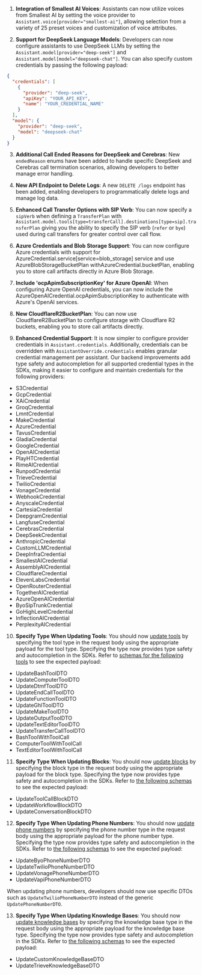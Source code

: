 
1. **Integration of Smallest AI Voices**: Assistants can now utilize voices from Smallest AI by setting the voice provider to `Assistant.voice[provider="smallest-ai"]`, allowing selection from a variety of 25 preset voices and customization of voice attributes.

2. **Support for DeepSeek Language Models**: Developers can now configure assistants to use DeepSeek LLMs by setting the `Assistant.model[provider="deep-seek"]` and `Assistant.model[model="deepseek-chat"]`. You can also specify custom credentials by passing the following payload:

```json
{
  "credentials": [
    {
      "provider": "deep-seek",
      "apiKey": "YOUR_API_KEY",
      "name": "YOUR_CREDENTIAL_NAME"
    }
  ],
  "model": {
    "provider": "deep-seek",
    "model": "deepseek-chat"
  }
}
```

3. **Additional Call Ended Reasons for DeepSeek and Cerebras**: New `endedReason` enums have been added to handle specific DeepSeek and Cerebras call termination scenarios, allowing developers to better manage error handling.

4. **New API Endpoint to Delete Logs**: A new `DELETE /logs` endpoint has been added, enabling developers to programmatically delete logs and manage log data.

5. **Enhanced Call Transfer Options with SIP Verb**: You can now specify a `sipVerb` when defining a `TransferPlan` with `Assistant.model.tools[type=transferCall].destinations[type=sip].transferPlan` giving you the ability to specify the SIP verb (`refer` or `bye`) used during call transfers for greater control over call flow.

6. **Azure Credentials and Blob Storage Support**: You can now configure Azure credentials with support for AzureCredential.service[service=blob_storage] service and use AzureBlobStorageBucketPlan withAzureCredential.bucketPlan, enabling you to store call artifacts directly in Azure Blob Storage.

7. **Include 'ocpApimSubscriptionKey' for Azure OpenAI**: When configuring Azure OpenAI credentials, you can now include the AzureOpenAICredential.ocpApimSubscriptionKey to authenticate with Azure's OpenAI services.

8. **New CloudflareR2BucketPlan**: You can now use CloudflareR2BucketPlan to configure storage with Cloudflare R2 buckets, enabling you to store call artifacts directly.

9. **Enhanced Credential Support**: It is now simpler to configure provider credentials in `Assistant.credentials`. Additionally, credentials can be overridden with `AssistantOverride.credentials` enables granular credential management per assistant. Our backend improvements add type safety and autocompletion for all supported credential types in the SDKs, making it easier to configure and maintain credentials for the following providers:

- S3Credential
- GcpCredential
- XAiCredential
- GroqCredential
- LmntCredential
- MakeCredential
- AzureCredential
- TavusCredential
- GladiaCredential
- GoogleCredential
- OpenAICredential
- PlayHTCredential
- RimeAICredential
- RunpodCredential
- TrieveCredential
- TwilioCredential
- VonageCredential
- WebhookCredential
- AnyscaleCredential
- CartesiaCredential
- DeepgramCredential
- LangfuseCredential
- CerebrasCredential
- DeepSeekCredential
- AnthropicCredential
- CustomLLMCredential
- DeepInfraCredential
- SmallestAICredential
- AssemblyAICredential
- CloudflareCredential
- ElevenLabsCredential
- OpenRouterCredential
- TogetherAICredential
- AzureOpenAICredential
- ByoSipTrunkCredential
- GoHighLevelCredential
- InflectionAICredential
- PerplexityAICredential

10. **Specify Type When Updating Tools**: You should now [update tools](https://api.vapi.ai/api#/Tools/ToolController_update) by specifying the tool type in the request body using the appropriate payload for the tool type. Specifying the type now provides type safety and autocompletion in the SDKs. Refer to [schemas for the following tools](https://api.vapi.ai/api) to see the expected payload:

- UpdateBashToolDTO
- UpdateComputerToolDTO
- UpdateDtmfToolDTO
- UpdateEndCallToolDTO
- UpdateFunctionToolDTO
- UpdateGhlToolDTO
- UpdateMakeToolDTO
- UpdateOutputToolDTO
- UpdateTextEditorToolDTO
- UpdateTransferCallToolDTO
- BashToolWithToolCall
- ComputerToolWithToolCall
- TextEditorToolWithToolCall

11. **Specify Type When Updating Blocks**: You should now [update blocks](https://api.vapi.ai/api#/Blocks/BlockController_update) by specifying the block type in the request body using the appropriate payload for the block type. Specifying the type now provides type safety and autocompletion in the SDKs. Refer to [the following schemas](https://api.vapi.ai/api) to see the expected payload:

- UpdateToolCallBlockDTO
- UpdateWorkflowBlockDTO
- UpdateConversationBlockDTO

12. **Specify Type When Updating Phone Numbers**: You should now [update phone numbers](https://api.vapi.ai/api#/Phone%20Numbers/PhoneNumberController_update) by specifying the phone number type in the request body using the appropriate payload for the phone number type. Specifying the type now provides type safety and autocompletion in the SDKs. Refer to [the following schemas](https://api.vapi.ai/api) to see the expected payload:

- UpdateByoPhoneNumberDTO
- UpdateTwilioPhoneNumberDTO
- UpdateVonagePhoneNumberDTO
- UpdateVapiPhoneNumberDTO

When updating phone numbers, developers should now use specific DTOs such as `UpdateTwilioPhoneNumberDTO` instead of the generic `UpdatePhoneNumberDTO`.

13. **Specify Type When Updating Knowledge Bases**: You should now [update knowledge bases](https://api.vapi.ai/api#/Knowledge%20Base/KnowledgeBaseController_update) by specifying the knowledge base type in the request body using the appropriate payload for the knowledge base type. Specifying the type now provides type safety and autocompletion in the SDKs. Refer to [the following schemas](https://api.vapi.ai/api) to see the expected payload:

- UpdateCustomKnowledgeBaseDTO
- UpdateTrieveKnowledgeBaseDTO